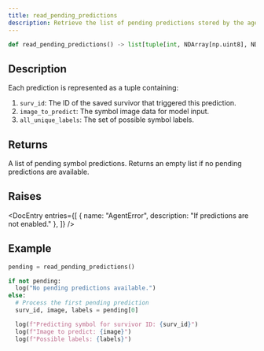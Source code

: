 ```yaml
---
title: read_pending_predictions 
description: Retrieve the list of pending predictions stored by the agent's team
---
```


```py
def read_pending_predictions() -> list[tuple[int, NDArray[np.uint8], NDArray[np.int32]]]
```

## Description

Each prediction is represented as a tuple containing:

1. `surv_id`: The ID of the saved survivor that triggered this prediction.
2. `image_to_predict`: The symbol image data for model input.
3. `all_unique_labels`: The set of possible symbol labels.

## Returns

A list of pending symbol predictions. Returns an empty list if no pending
predictions are available.

## Raises

<DocEntry 
  entries={[
    {
      name: "AgentError",
      description: "If predictions are not enabled."
    },
  ]} 
/>

## Example

```py
pending = read_pending_predictions()

if not pending:
  log("No pending predictions available.")
else:
  # Process the first pending prediction
  surv_id, image, labels = pending[0]

  log(f"Predicting symbol for survivor ID: {surv_id}")
  log(f"Image to predict: {image}")
  log(f"Possible labels: {labels}")
```
